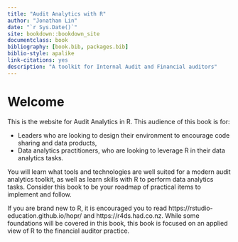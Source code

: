 ```yaml
--- 
title: "Audit Analytics with R"
author: "Jonathan Lin"
date: "`r Sys.Date()`"
site: bookdown::bookdown_site
documentclass: book
bibliography: [book.bib, packages.bib]
biblio-style: apalike
link-citations: yes
description: "A toolkit for Internal Audit and Financial auditors"
---
```


# Welcome {-}

This is the website for Audit Analytics in R. This audience of this book is for:

- Leaders who are looking to design their environment to encourage code sharing and data products,
- Data analytics practitioners, who are looking to leverage R in their data analytics tasks.

You will learn what tools and technologies are well suited for a modern audit analytics toolkit, as well as learn skills with R to perform data analytics tasks. Consider this book to be your roadmap of practical items to implement and follow.

If you are brand new to R, it is encouraged you to read https://rstudio-education.github.io/hopr/ and https://r4ds.had.co.nz. While some foundations will be covered in this book, this book is focused on an applied view of R to the financial auditor practice.